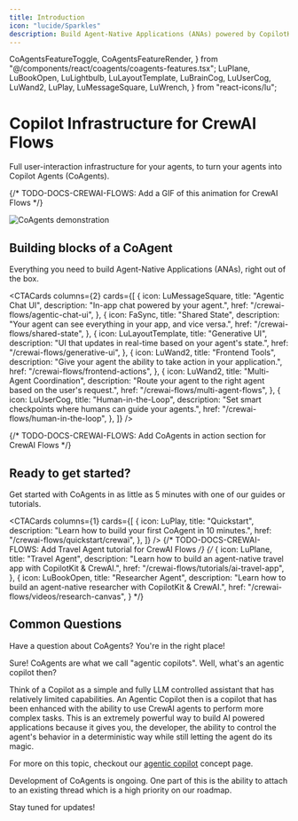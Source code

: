 ```yaml
---
title: Introduction
icon: "lucide/Sparkles"
description: Build Agent-Native Applications (ANAs) powered by CopilotKit and CrewAI Flows.
---
```


  CoAgentsFeatureToggle,
  CoAgentsFeatureRender,
} from "@/components/react/coagents/coagents-features.tsx";
  LuPlane,
  LuBookOpen,
  LuLightbulb,
  LuLayoutTemplate,
  LuBrainCog,
  LuUserCog,
  LuWand2,
  LuPlay,
  LuMessageSquare,
  LuWrench,
} from "react-icons/lu";

# Copilot Infrastructure for CrewAI Flows

Full user-interaction infrastructure for your agents, to turn your agents into Copilot Agents (CoAgents).

{/* TODO-DOCS-CREWAI-FLOWS: Add a GIF of this animation for CrewAI Flows */}

<Frame className="mt-0 mb-6">
  <img
    src="/images/CoAgents.gif"
    alt="CoAgents demonstration"
    className="rounded-lg shadow-xl"
  />
</Frame>

## Building blocks of a CoAgent

Everything you need to build Agent-Native Applications (ANAs), right out of the box.

<CTACards
  columns={2}
  cards={[
    {
      icon: LuMessageSquare,
      title: "Agentic Chat UI",
      description: "In-app chat powered by your agent.",
      href: "/crewai-flows/agentic-chat-ui",
    },
    {
      icon: FaSync,
      title: "Shared State",
      description: "Your agent can see everything in your app, and vice versa.",
      href: "/crewai-flows/shared-state",
    },
    {
      icon: LuLayoutTemplate,
      title: "Generative UI",
      description: "UI that updates in real-time based on your agent's state.",
      href: "/crewai-flows/generative-ui",
    },
    {
      icon: LuWand2,
      title: "Frontend Tools",
      description:
        "Give your agent the ability to take action in your application.",
      href: "/crewai-flows/frontend-actions",
    },
    {
      icon: LuWand2,
      title: "Multi-Agent Coordination",
      description:
        "Route your agent to the right agent based on the user's request.",
      href: "/crewai-flows/multi-agent-flows",
    },
    {
      icon: LuUserCog,
      title: "Human-in-the-Loop",
      description: "Set smart checkpoints where humans can guide your agents.",
      href: "/crewai-flows/human-in-the-loop",
    },
  ]}
/>

{/* TODO-DOCS-CREWAI-FLOWS: Add CoAgents in action section for CrewAI Flows */}

## Ready to get started?

Get started with CoAgents in as little as 5 minutes with one of our guides or tutorials.

<CTACards
  columns={1}
  cards={[
    {
      icon: LuPlay,
      title: "Quickstart",
      description: "Learn how to build your first CoAgent in 10 minutes.",
      href: "/crewai-flows/quickstart/crewai",
    },
  ]}
/>
{/* TODO-DOCS-CREWAI-FLOWS: Add Travel Agent tutorial for CrewAI Flows */}
{/* {
      icon: LuPlane,
      title: "Travel Agent",
      description:
        "Learn how to build an agent-native travel app with CopilotKit & CrewAI.",
      href: "/crewai-flows/tutorials/ai-travel-app",
    },
    {
      icon: LuBookOpen,
      title: "Researcher Agent",
      description:
        "Learn how to build an agent-native researcher with CopilotKit & CrewAI.",
      href: "/crewai-flows/videos/research-canvas",
    } */}

## Common Questions

Have a question about CoAgents? You're in the right place!

<Accordions>
<Accordion title="Can you explain what a CoAgent is in more detail?">
Sure! CoAgents are what we call "agentic copilots". Well, what's an agentic copilot then?

Think of a Copilot as a simple and fully LLM controlled assistant that has relatively limited capabilities. An Agentic Copilot then is a copilot
that has been enhanced with the ability to use CrewAI agents to perform more complex tasks. This is an extremely powerful way to build AI
powered applications because it gives you, the developer, the ability to control the agent's behavior in a deterministic way while still letting
the agent do its magic.

For more on this topic, checkout our [agentic copilot](/crewai-flows/concepts/agentic-copilots) concept page.

</Accordion>
<Accordion title="Can I attach to an existing thread?">
Development of CoAgents is ongoing. One part of this is the ability to attach to an existing thread which is a high priority on our roadmap.

Stay tuned for updates!

</Accordion>
</Accordions>
